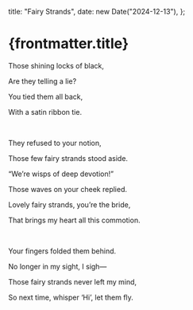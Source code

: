   title: "Fairy Strands",
  date: new Date("2024-12-13"),
};

# {frontmatter.title}

Those shining locks of black,

Are they telling a lie?

You tied them all back,

With a satin ribbon tie.

<br />

They refused to your notion,

Those few fairy strands stood aside.

“We’re wisps of deep devotion!”

Those waves on your cheek replied.

Lovely fairy strands, you’re the bride,

That brings my heart all this commotion.

<br />

Your fingers folded them behind.

No longer in my sight, I sigh—

Those fairy strands never left my mind,

So next time, whisper ‘Hi’, let them fly.
